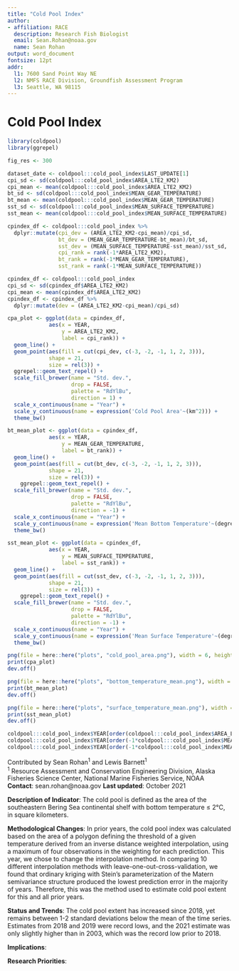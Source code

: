 ```yaml
---
title: "Cold Pool Index"
author: 
- affiliation: RACE
  description: Research Fish Biologist
  email: Sean.Rohan@noaa.gov
  name: Sean Rohan
output: word_document
fontsize: 12pt
addr: 
  l1: 7600 Sand Point Way NE
  l2: NMFS RACE Division, Groundfish Assessment Program
  l3: Seattle, WA 98115
---
```


# Cold Pool Index


```r
library(coldpool)
library(ggrepel)

fig_res <- 300
```

```r
dataset_date <- coldpool:::cold_pool_index$LAST_UPDATE[1]
cpi_sd <- sd(coldpool:::cold_pool_index$AREA_LTE2_KM2)
cpi_mean <- mean(coldpool:::cold_pool_index$AREA_LTE2_KM2)
bt_sd <- sd(coldpool:::cold_pool_index$MEAN_GEAR_TEMPERATURE)
bt_mean <- mean(coldpool:::cold_pool_index$MEAN_GEAR_TEMPERATURE)
sst_sd <- sd(coldpool:::cold_pool_index$MEAN_SURFACE_TEMPERATURE)
sst_mean <- mean(coldpool:::cold_pool_index$MEAN_SURFACE_TEMPERATURE)

cpindex_df <- coldpool:::cold_pool_index %>%
  dplyr::mutate(cpi_dev = (AREA_LTE2_KM2-cpi_mean)/cpi_sd,
                bt_dev = (MEAN_GEAR_TEMPERATURE-bt_mean)/bt_sd,
                sst_dev = (MEAN_SURFACE_TEMPERATURE-sst_mean)/sst_sd,
                cpi_rank = rank(-1*AREA_LTE2_KM2),
                bt_rank = rank(-1*MEAN_GEAR_TEMPERATURE),
                sst_rank = rank(-1*MEAN_SURFACE_TEMPERATURE))

cpindex_df <- coldpool:::cold_pool_index
cpi_sd <- sd(cpindex_df$AREA_LTE2_KM2)
cpi_mean <- mean(cpindex_df$AREA_LTE2_KM2)
cpindex_df <- cpindex_df %>%
  dplyr::mutate(dev = (AREA_LTE2_KM2-cpi_mean)/cpi_sd)

cpa_plot <- ggplot(data = cpindex_df,
             aes(x = YEAR, 
                 y = AREA_LTE2_KM2,
                 label = cpi_rank)) +
  geom_line() +
  geom_point(aes(fill = cut(cpi_dev, c(-3, -2, -1, 1, 2, 3))),
             shape = 21,
             size = rel(3)) +
  ggrepel::geom_text_repel() +
  scale_fill_brewer(name = "Std. dev.", 
                    drop = FALSE, 
                    palette = "RdYlBu",
                    direction = 1) +
  scale_x_continuous(name = "Year") +
  scale_y_continuous(name = expression('Cold Pool Area'~(km^2))) +
  theme_bw()

bt_mean_plot <- ggplot(data = cpindex_df,
             aes(x = YEAR, 
                 y = MEAN_GEAR_TEMPERATURE,
                 label = bt_rank)) +
  geom_line() +
  geom_point(aes(fill = cut(bt_dev, c(-3, -2, -1, 1, 2, 3))),
             shape = 21,
             size = rel(3)) +
    ggrepel::geom_text_repel() +
  scale_fill_brewer(name = "Std. dev.", 
                    drop = FALSE, 
                    palette = "RdYlBu",
                    direction = -1) +
  scale_x_continuous(name = "Year") +
  scale_y_continuous(name = expression('Mean Bottom Temperature'~(degree*C))) +
  theme_bw()

sst_mean_plot <- ggplot(data = cpindex_df,
             aes(x = YEAR, 
                 y = MEAN_SURFACE_TEMPERATURE,
                 label = sst_rank)) +
  geom_line() +
  geom_point(aes(fill = cut(sst_dev, c(-3, -2, -1, 1, 2, 3))),
             shape = 21,
             size = rel(3)) +
    ggrepel::geom_text_repel() +
  scale_fill_brewer(name = "Std. dev.", 
                    drop = FALSE, 
                    palette = "RdYlBu",
                    direction = -1) +
  scale_x_continuous(name = "Year") +
  scale_y_continuous(name = expression('Mean Surface Temperature'~(degree*C))) +
  theme_bw()

png(file = here::here("plots", "cold_pool_area.png"), width = 6, height = 4, res = fig_res, units = "in")
print(cpa_plot)
dev.off()

png(file = here::here("plots", "bottom_temperature_mean.png"), width = 6, height = 4, res = fig_res, units = "in")
print(bt_mean_plot)
dev.off()

png(file = here::here("plots", "surface_temperature_mean.png"), width = 6, height = 4, res = fig_res, units = "in")
print(sst_mean_plot)
dev.off()

coldpool:::cold_pool_index$YEAR[order(coldpool:::cold_pool_index$AREA_LTE2_KM2)]
coldpool:::cold_pool_index$YEAR[order(-1*coldpool:::cold_pool_index$MEAN_GEAR_TEMPERATURE)]
coldpool:::cold_pool_index$YEAR[order(-1*coldpool:::cold_pool_index$MEAN_SURFACE_TEMPERATURE)]
```

Contributed by Sean Rohan^1^ and Lewis Barnett^1^   
^1^ Resource Assessment and Conservation Engineering Division, Alaska Fisheries Science Center, National Marine Fisheries Service, NOAA  
**Contact**: sean.rohan@noaa.gov
**Last updated**:  October 2021

**Description of Indicator**: The cold pool is defined as the area of the southeastern Bering Sea continental shelf with bottom temperature $\leq$ 2&deg;C, in square kilometers.

**Methodological Changes**: In prior years, the cold pool index was calculated based on the area of a polygon defining the threshold of a given temperature derived from an inverse distance weighted interpolation, using a maximum of four observations in the weighting for each prediction. This year, we chose to change the interpolation method. In comparing 10 different interpolation methods with leave-one-out-cross-validation, we found that ordinary kriging with Stein's parameterization of the Matern semivariance structure produced the lowest prediction error in the majority of years. Therefore, this was the method used to estimate cold pool extent for this and all prior years.

**Status and Trends**: The cold pool extent has increased since 2018, yet remains between 1-2 standard deviations below the mean of the time series.  Estimates from 2018 and 2019 were record lows, and the 2021 estimate was only slightly higher than in 2003, which was the record low prior to 2018. 

**Implications**:

**Research Priorities**: